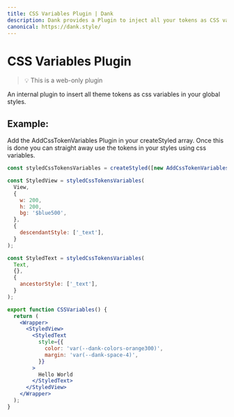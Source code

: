 ```yaml
---
title: CSS Variables Plugin | Dank
description: Dank provides a Plugin to inject all your tokens as CSS variables. An internal plugin to insert all theme tokens as css variables in your global styles.
canonical: https://dank.style/
---
```



<Meta title="plugins/CSS Variables Plugin" />

# CSS Variables Plugin

> 💡 This is a web-only plugin

An internal plugin to insert all theme tokens as css variables in your global styles.

## Example:

Add the AddCssTokenVariables Plugin in your createStyled array. Once this is done you can straight away use the tokens in your styles using css variables.

```jsx
const styledCssTokensVariables = createStyled([new AddCssTokenVariables({})]);

const StyledView = styledCssTokensVariables(
  View,
  {
    w: 200,
    h: 200,
    bg: '$blue500',
  },
  {
    descendantStyle: ['_text'],
  }
);

const StyledText = styledCssTokensVariables(
  Text,
  {},
  {
    ancestorStyle: ['_text'],
  }
);

export function CSSVariables() {
  return (
    <Wrapper>
      <StyledView>
        <StyledText
          style={{
            color: 'var(--dank-colors-orange300)',
            margin: 'var(--dank-space-4)',
          }}
        >
          Hello World
        </StyledText>
      </StyledView>
    </Wrapper>
  );
}
```
